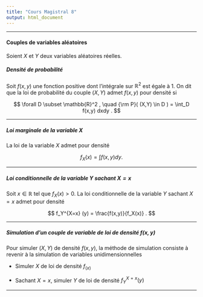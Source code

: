 ```yaml
--- 
title: "Cours Magistral 8"
output: html_document 
---
```


** **

#### Couples de variables aléatoires 

Soient $X$ et $Y$ deux variables aléatoires réelles. 

#####  Densité de probabilité

Soit $f(x,y)$ une fonction positive dont l'intégrale sur $\mathbb{R}^2$ est égale à 1. On dit que la loi de probabilité du couple $(X,Y)$ admet $f(x,y)$ pour densité si

$$
\forall D \subset \mathbb{R}^2 , \quad {\rm P}( (X,Y) \in D ) = \int_D f(x,y) dxdy .
$$

** **

##### Loi marginale de la variable $X$

La loi de la variable $X$ admet pour densité

$$
f_X(x) = \int f(x,y) dy  .
$$


** **


##### Loi conditionnelle de la variable $Y$ sachant $X=x$

Soit $x \in \mathbb{R}$ tel que $f_X(x) >0$. La loi conditionnelle de la variable $Y$ sachant $X = x$ admet pour densité

$$
f_Y^{X=x} (y) = \frac{f(x,y)}{f_X(x)} .
$$


** **

##### Simulation d'un couple de variable de loi de densité $f(x,y)$ 

Pour simuler $(X,Y)$ de densité $f(x,y)$, la méthode de simulation consiste à revenir à la simulation de variables unidimensionnelles 

* Simuler $X$ de loi de densité $f_(x)$

* Sachant $X=x$, simuler $Y$ de loi de densité $f_Y^{X=x} (y)$ 

** **



